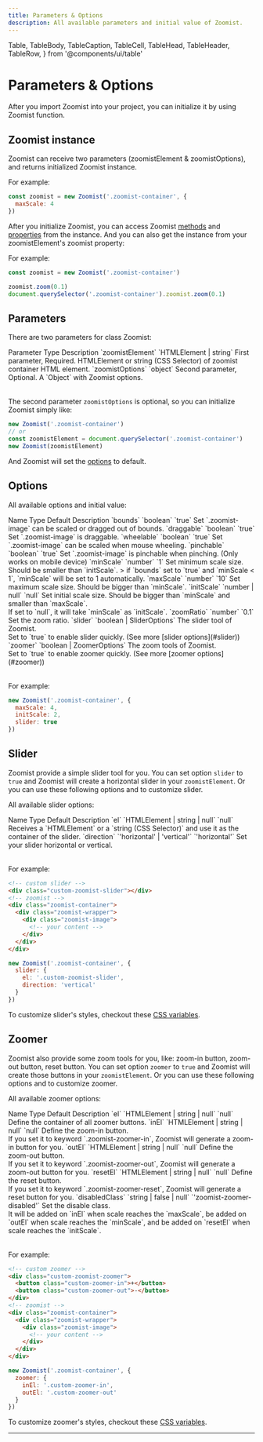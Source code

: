 ```yaml
---
title: Parameters & Options
description: All available parameters and initial value of Zoomist.
---
```

  Table,
  TableBody,
  TableCaption,
  TableCell,
  TableHead,
  TableHeader,
  TableRow,
} from '@components/ui/table'

# Parameters & Options

After you import Zoomist into your project, you can initialize it by using Zoomist function.

## Zoomist instance

Zoomist can receive two parameters (<span class="hilight">zoomistElement</span> & <span class="hilight">zoomistOptions</span>), and <span class="hilight">returns initialized Zoomist instance</span>.

For example: 

```js
const zoomist = new Zoomist('.zoomist-container', {
  maxScale: 4
})
```

After you initialize Zoomist, you can access Zoomist [methods]() and [properties]() from the instance. And you can also get the instance from your <span class="hilight">zoomistElement's zoomist property</span>:

For example: 

```js
const zoomist = new Zoomist('.zoomist-container')

zoomist.zoom(0.1)
document.querySelector('.zoomist-container').zoomist.zoom(0.1)
```

## Parameters

There are two parameters for class <span class="hilight">Zoomist</span>:

<Table className="min-w-[40rem]">
  <TableHeader>
    <TableRow className="font-medium bg-[#f9f9f9] dark:bg-gray-950 rounded-tl-[6px] rounded-tr-[6px]">
      <TableHead className="w-[8.5rem]">Parameter</TableHead>
      <TableHead className="w-[8.5rem]">Type</TableHead>
      <TableHead>Description</TableHead>
    </TableRow>
  </TableHeader>
  <TableBody>
    <TableRow>
      <TableCell>`zoomistElement`</TableCell>
      <TableCell>`HTMLElement | string`</TableCell>
      <TableCell><span class="hilight">First parameter, Required.</span> HTMLElement or string (CSS Selector) of zoomist container HTML element.</TableCell>
    </TableRow>
    <TableRow>
      <TableCell>`zoomistOptions`</TableCell>
      <TableCell>`object`</TableCell>
      <TableCell><span class="hilight">Second parameter, Optional.</span> A `Object` with Zoomist options.</TableCell>
    </TableRow>
  </TableBody>
</Table>

The second parameter <span class="hilight">`zoomistOptions`</span> is optional, so you can initialize Zoomist simply like:

```js
new Zoomist('.zoomist-container')
// or
const zoomistElement = document.querySelector('.zoomist-container')
new Zoomist(zoomistElement)
```

And Zoomist will set the [options](#options) to default.

## Options

All available options and initial value:

<Table className="min-w-[40rem]">
  <TableHeader>
    <TableRow className="font-medium bg-[#f9f9f9] dark:bg-gray-950 rounded-">
      <TableHead className="w-[7rem]">Name</TableHead>
      <TableHead className="w-[8rem]">Type</TableHead>
      <TableHead className="w-[6rem]">Default</TableHead>
      <TableHead>Description</TableHead>
    </TableRow>
  </TableHeader>
  <TableBody>
    <TableRow>
      <TableCell>`bounds`</TableCell>
      <TableCell>`boolean`</TableCell>
      <TableCell>`true`</TableCell>
      <TableCell>
        Set `.zoomist-image` can be scaled or dragged out of bounds.
      </TableCell>
    </TableRow>
    <TableRow>
      <TableCell>`draggable`</TableCell>
      <TableCell>`boolean`</TableCell>
      <TableCell>`true`</TableCell>
      <TableCell>
        Set `.zoomist-image` is draggable.
      </TableCell>
    </TableRow>
    <TableRow>
      <TableCell>`wheelable`</TableCell>
      <TableCell>`boolean`</TableCell>
      <TableCell>`true`</TableCell>
      <TableCell>
        Set `.zoomist-image` can be scaled when mouse wheeling.
      </TableCell>
    </TableRow>
    <TableRow>
      <TableCell>`pinchable`</TableCell>
      <TableCell>`boolean`</TableCell>
      <TableCell>`true`</TableCell>
      <TableCell>
        Set `.zoomist-image` is pinchable when pinching. (Only works on mobile device)
      </TableCell>
    </TableRow>
    <TableRow>
      <TableCell>`minScale`</TableCell>
      <TableCell>`number`</TableCell>
      <TableCell>`1`</TableCell>
      <TableCell>
        Set minimum scale size. Should be smaller than `initScale`.
        > if `bounds` set to `true` and `minScale < 1`, `minScale` will be set to 1 automatically.
      </TableCell>
    </TableRow>
    <TableRow>
      <TableCell>`maxScale`</TableCell>
      <TableCell>`number`</TableCell>
      <TableCell>`10`</TableCell>
      <TableCell>
        Set maximum scale size. Should be bigger than `minScale`.
      </TableCell>
    </TableRow>
    <TableRow>
      <TableCell>`initScale`</TableCell>
      <TableCell>`number | null`</TableCell>
      <TableCell>`null`</TableCell>
      <TableCell>
        Set initial scale size. Should be bigger than `minScale` and smaller than `maxScale`.<br/>
        If set to `null`, it will take `minScale` as `initScale`.
      </TableCell>
    </TableRow>
    <TableRow>
      <TableCell>`zoomRatio`</TableCell>
      <TableCell>`number`</TableCell>
      <TableCell>`0.1`</TableCell>
      <TableCell>
        Set the zoom ratio.
      </TableCell>
    </TableRow>
    <TableRow>
      <TableCell>`slider`</TableCell>
      <TableCell>`boolean | SliderOptions`</TableCell>
      <TableCell></TableCell>
      <TableCell>
        The slider tool of Zoomist.<br/>
        Set to `true` to enable slider quickly. (See more [slider options](#slider))
      </TableCell>
    </TableRow>
    <TableRow>
      <TableCell>`zoomer`</TableCell>
      <TableCell>`boolean | ZoomerOptions`</TableCell>
      <TableCell></TableCell>
      <TableCell>
        The zoom tools of Zoomist.<br/>
        Set to `true` to enable zoomer quickly. (See more [zoomer options](#zoomer))
      </TableCell>
    </TableRow>
  </TableBody>
</Table>

For example:

```js
new Zoomist('.zoomist-container', {
  maxScale: 4,
  initScale: 2,
  slider: true
})
```

## Slider

Zoomist provide a simple slider tool for you. You can set option <span class="hilight">`slider`</span> to <span class="hilight">`true`</span> and Zoomist will create a horizontal slider in your <span class="hilight">`zoomistElement`</span>. Or you can use these following options and to customize slider.

All available slider options:

<Table className="min-w-[40rem]">
  <TableHeader>
    <TableRow className="font-medium bg-[#f9f9f9] dark:bg-gray-950 rounded-">
      <TableHead className="w-[6rem]">Name</TableHead>
      <TableHead className="w-[9rem]">Type</TableHead>
      <TableHead className="w-[6rem]">Default</TableHead>
      <TableHead>Description</TableHead>
    </TableRow>
  </TableHeader>
  <TableBody>
    <TableRow>
      <TableCell>`el`</TableCell>
      <TableCell>`HTMLElement | string | null`</TableCell>
      <TableCell>`null`</TableCell>
      <TableCell>
        Receives a `HTMLElement` or a `string (CSS Selector)` and use it as the container of the slider.
      </TableCell>
    </TableRow>
    <TableRow>
      <TableCell>`direction`</TableCell>
      <TableCell>`'horizontal' | 'vertical'`</TableCell>
      <TableCell>`'horizontal'`</TableCell>
      <TableCell>
        Set your slider horizontal or vertical.
      </TableCell>
    </TableRow>
  </TableBody>
</Table>

For example:

```html title="index.html"
<!-- custom slider -->
<div class="custom-zoomist-slider"></div>
<!-- zoomist -->
<div class="zoomist-container">
  <div class="zoomist-wrapper">
    <div class="zoomist-image">
      <!-- your content -->
    </div>
  </div>
</div>
```

```js title="main.js"
new Zoomist('.zoomist-container', {
  slider: {
    el: '.custom-zoomist-slider',
    direction: 'vertical'
  }
})
```

To customize slider's styles, checkout these [CSS variables]().

## Zoomer

Zoomist also provide some zoom tools for you, like: <span class="hilight">zoom-in button, zoom-out button, reset button</span>. You can set option <span class="hilight">`zoomer`</span> to <span class="hilight">`true`</span> and Zoomist will create those buttons in your <span class="hilight">`zoomistElement`</span>. Or you can use these following options and to customize zoomer.

All available zoomer options:

<Table className="min-w-[40rem]">
  <TableHeader>
    <TableRow className="font-medium bg-[#f9f9f9] dark:bg-gray-950 rounded-">
      <TableHead className="w-[5rem]">Name</TableHead>
      <TableHead className="w-[9rem]">Type</TableHead>
      <TableHead className="w-[6rem]">Default</TableHead>
      <TableHead>Description</TableHead>
    </TableRow>
  </TableHeader>
  <TableBody>
    <TableRow>
      <TableCell>`el`</TableCell>
      <TableCell>`HTMLElement | string | null`</TableCell>
      <TableCell>`null`</TableCell>
      <TableCell>
        Define the container of all zoomer buttons.
      </TableCell>
    </TableRow>
    <TableRow>
      <TableCell>`inEl`</TableCell>
      <TableCell>`HTMLElement | string | null`</TableCell>
      <TableCell>`null`</TableCell>
      <TableCell>
        Define the zoom-in button.<br/>
        If you set it to keyword `.zoomist-zoomer-in`, Zoomist will generate a zoom-in button for you.
      </TableCell>
    </TableRow>
    <TableRow>
      <TableCell>`outEl`</TableCell>
      <TableCell>`HTMLElement | string | null`</TableCell>
      <TableCell>`null`</TableCell>
      <TableCell>
        Define the zoom-out button.<br/>
        If you set it to keyword `.zoomist-zoomer-out`, Zoomist will generate a zoom-out button for you.
      </TableCell>
    </TableRow>
    <TableRow>
      <TableCell>`resetEl`</TableCell>
      <TableCell>`HTMLElement | string | null`</TableCell>
      <TableCell>`null`</TableCell>
      <TableCell>
        Define the reset button.<br/>
        If you set it to keyword `.zoomist-zoomer-reset`, Zoomist will generate a reset button for you.
      </TableCell>
    </TableRow>
    <TableRow>
      <TableCell>`disabledClass`</TableCell>
      <TableCell>`string | false | null`</TableCell>
      <TableCell>`'zoomist-zoomer-disabled'`</TableCell>
      <TableCell>
        Set the disable class.<br/>
        It will be added on `inEl` when scale reaches the `maxScale`, be added on `outEl` when scale reaches the `minScale`, and be added on `resetEl` when scale reaches the `initScale`.
      </TableCell>
    </TableRow>
  </TableBody>
</Table>

For example:

```html title="index.html"
<!-- custom zoomer -->
<div class="custom-zoomist-zoomer">
  <button class="custom-zoomer-in">+</button>
  <button class="custom-zoomer-out">-</button>
</div>
<!-- zoomist -->
<div class="zoomist-container">
  <div class="zoomist-wrapper">
    <div class="zoomist-image">
      <!-- your content -->
    </div>
  </div>
</div>
```

```js title="main.js"
new Zoomist('.zoomist-container', {
  zoomer: {
    inEl: '.custom-zoomer-in',
    outEl: '.custom-zoomer-out'
  }
})
```

To customize zoomer's styles, checkout these [CSS variables]().

---
